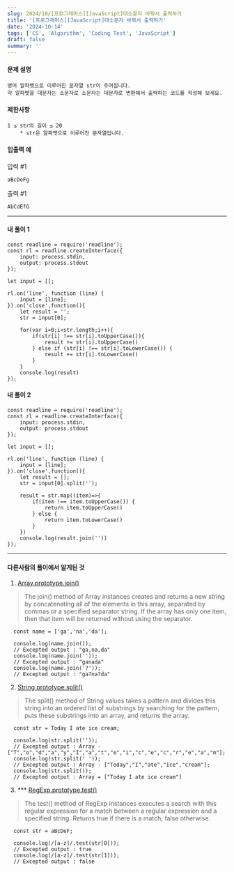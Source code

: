 ```yaml
---
slug: 2024/10/[프로그래머스][JavaScript]대소문자 바꿔서 출력하기
title: '[프로그래머스][JavaScript]대소문자 바꿔서 출력하기'
date: '2024-10-14'
tags: ['CS', 'Algorithm', 'Coding Test', 'JavaScript']
draft: false
summary: ''
---
```

#### 문제 설명
    영어 알파벳으로 이루어진 문자열 str이 주어집니다. 
    각 알파벳을 대문자는 소문자로 소문자는 대문자로 변환해서 출력하는 코드를 작성해 보세요.
#### 제한사항
    1 ≤ str의 길이 ≤ 20
        * str은 알파벳으로 이루어진 문자열입니다.
#### 입출력 예
입력 #1

```aBcDeFg```

출력 #1

```AbCdEfG```

---
#### 내 풀이 1
````
const readline = require('readline');
const rl = readline.createInterface({
    input: process.stdin,
    output: process.stdout
});

let input = [];

rl.on('line', function (line) {
    input = [line];
}).on('close',function(){
    let result = '';
    str = input[0];
    
    for(var i=0;i<str.length;i++){
        if(str[i] !== str[i].toUpperCase()){
            result += str[i].toUpperCase()
        } else if (str[i] !== str[i].toLowerCase()) {
            result += str[i].toLowerCase()
        }
    }
    console.log(result)
});
````
#### 내 풀이 2
````
const readline = require('readline');
const rl = readline.createInterface({
    input: process.stdin,
    output: process.stdout
});

let input = [];

rl.on('line', function (line) {
    input = [line];
}).on('close',function(){
    let result = [];
    str = input[0].split('');
    
    result = str.map((item)=>{
        if(item !== item.toUpperCase()) {
            return item.toUpperCase()
        } else {
            return item.toLowerCase()
        }
    })
    console.log(result.join(''))
});
````
---
#### 다른사람의 풀이에서 알게된 것
1. [Array.prototype.join()](https://developer.mozilla.org/en-US/docs/Web/JavaScript/Reference/Global_Objects/Array/join)

>  The join() method of Array instances creates and returns a new string by concatenating all of the elements in this array, separated by commas or a specified separator string. If the array has only one item, then that item will be returned without using the separator.

```
  const name = ['ga','na','da'];
  
  console.log(name.join());
  // Excepted output : "ga,na,da"
  console.log(name.join(''));
  // Excepted output : "ganada"
  console.log(name.join('?'));
  // Excepted output : "ga?na?da"
```

2. [String.prototype.split()](https://developer.mozilla.org/en-US/docs/Web/JavaScript/Reference/Global_Objects/String/split)

>  The split() method of String values takes a pattern and divides this string into an ordered list of substrings by searching for the pattern, puts these substrings into an array, and returns the array.
> 
```
  const str = Today I ate ice cream;
  
  console.log(str.split(''));
  // Excepted output : Array - ["T","o","d","a","y","I","a","t","e","i","c","e","c","r","e","a","m"];
  console.log(str.split(' '));
  // Excepted output : Array - ["Today","I","ate","ice","cream"];
  console.log(str.split());
  // Excepted output : Array = ["Today I ate ice cream"]
```

3. *** [RegExp.prototype.test()](https://developer.mozilla.org/en-US/docs/Web/JavaScript/Reference/Global_Objects/RegExp/test)
>  The test() method of RegExp instances executes a search with this regular expression for a match between a regular expression and a specified string. Returns true if there is a match; false otherwise.
>
```
  const str = aBcDeF;
  
  console.log(/[a-z]/.test(str[0]));
  // Excepted output : true
  console.log(/[a-z]/.test(str[1]));
  // Excepted output : false

```